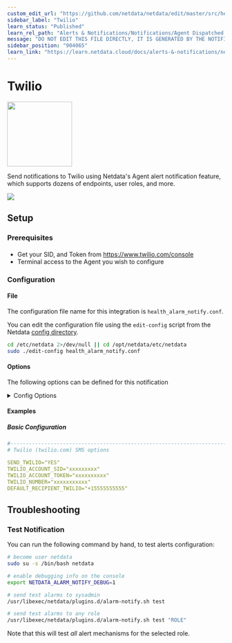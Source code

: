 ```yaml
---
custom_edit_url: "https://github.com/netdata/netdata/edit/master/src/health/notifications/twilio/metadata.yaml"
sidebar_label: "Twilio"
learn_status: "Published"
learn_rel_path: "Alerts & Notifications/Notifications/Agent Dispatched Notifications"
message: "DO NOT EDIT THIS FILE DIRECTLY, IT IS GENERATED BY THE NOTIFICATION'S metadata.yaml FILE"
sidebar_position: "904065"
learn_link: "https://learn.netdata.cloud/docs/alerts-&-notifications/notifications/agent-dispatched-notifications/twilio"
---
```



# Twilio


<img src="https://netdata.cloud/img/twilio.png" width="150"/>


Send notifications to Twilio using Netdata's Agent alert notification feature, which supports dozens of endpoints, user roles, and more.



<img src="https://img.shields.io/badge/maintained%20by-Netdata-%2300ab44" />

## Setup

### Prerequisites

#### 

- Get your SID, and Token from https://www.twilio.com/console
- Terminal access to the Agent you wish to configure



### Configuration

#### File

The configuration file name for this integration is `health_alarm_notify.conf`.


You can edit the configuration file using the `edit-config` script from the
Netdata [config directory](/docs/netdata-agent/configuration#the-netdata-config-directory).

```bash
cd /etc/netdata 2>/dev/null || cd /opt/netdata/etc/netdata
sudo ./edit-config health_alarm_notify.conf
```
#### Options

The following options can be defined for this notification

<details><summary>Config Options</summary>

| Name | Description | Default | Required |
|:----|:-----------|:-------|:--------:|
| SEND_TWILIO | Set `SEND_TWILIO` to YES | YES | yes |
| TWILIO_ACCOUNT_SID | set `TWILIO_ACCOUNT_SID`  to your account SID. |  | yes |
| TWILIO_ACCOUNT_TOKEN | Set `TWILIO_ACCOUNT_TOKEN` to your account token. |  | yes |
| TWILIO_NUMBER | Set `TWILIO_NUMBER` to your account's number. |  | yes |
| DEFAULT_RECIPIENT_TWILIO | Set DEFAULT_RECIPIENT_TWILIO to the number you want the alert notifications to be sent to. You can define multiple numbers like this: +15555555555 +17777777777. |  | yes |

##### DEFAULT_RECIPIENT_TWILIO

You can then have different recipients per role, by editing DEFAULT_RECIPIENT_TWILIO with the recipient's number you want, in the following entries at the bottom of the same file:

```conf
role_recipients_twilio[sysadmin]="+15555555555"
role_recipients_twilio[domainadmin]="+15555555556"
role_recipients_twilio[dba]="+15555555557"
role_recipients_twilio[webmaster]="+15555555558"
role_recipients_twilio[proxyadmin]="+15555555559"
role_recipients_twilio[sitemgr]="+15555555550"
```


</details>

#### Examples

##### Basic Configuration



```yaml
#------------------------------------------------------------------------------
# Twilio (twilio.com) SMS options

SEND_TWILIO="YES"
TWILIO_ACCOUNT_SID="xxxxxxxxx"
TWILIO_ACCOUNT_TOKEN="xxxxxxxxxx"
TWILIO_NUMBER="xxxxxxxxxxx"
DEFAULT_RECIPIENT_TWILIO="+15555555555"

```


## Troubleshooting

### Test Notification

You can run the following command by hand, to test alerts configuration:

```bash
# become user netdata
sudo su -s /bin/bash netdata

# enable debugging info on the console
export NETDATA_ALARM_NOTIFY_DEBUG=1

# send test alarms to sysadmin
/usr/libexec/netdata/plugins.d/alarm-notify.sh test

# send test alarms to any role
/usr/libexec/netdata/plugins.d/alarm-notify.sh test "ROLE"
```

Note that this will test _all_ alert mechanisms for the selected role.


